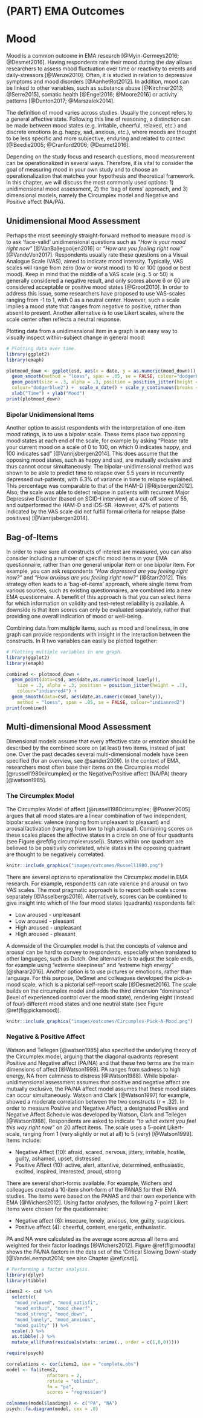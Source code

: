 
# (PART) EMA Outcomes {-}

# Mood {#mood}
\index{Mood}
\index{Mood assessment}

\index{EMA research!Mood disorders}
\index{EMA research!Substance-related disorders}
\index{EMA research!Somatic health}
\index{EMA research!Activity patterns}

Mood is a common outcome in EMA research [@Myin-Germeys2016; @Desmet2016].
Having respondents rate their mood during the day allows researchers to assess
mood fluctuation over time or reactivity to events and daily-stressors
[@Wenze2010]. Often, it is studied in relation to depressive symptoms and mood
disorders [@AanhetRot2012]. In addition, mood can be linked to other
variables, such as substance abuse [@Kirchner2013; @Serre2015], somatic health
[@Engel2016; @Moore2016] or activity patterns [@Dunton2017; @Marszalek2014].

\index{Mood definitions}
\index{Mood definitions!Mood states}
\index{Mood definitions!Emotions}
The definition of mood varies across studies. Usually the concept refers to a
general affective state. Following this line of reasoning, a distinction can be
made between mood states (e.g. irritable, cheerful, relaxed, etc.) and discrete
emotions (e.g. happy, sad, anxious, etc.), where moods are thought to be less
specific and more subjective, enduring and related to context [@Beedie2005;
@Cranford2006; @Desmet2016].

Depending on the study focus and research questions, mood measurement can be
operationalized in several ways. Therefore, it is vital to consider the goal of
measuring mood in your own study and to choose an operationalization that
matches your hypothesis and theoretical framework. In this chapter, we will
discuss the most commonly used options: 1) unidimensional mood assessment, 2)
the 'bag of items' approach, and 3) dimensional models, namely the Circumplex
model and Negative and Positive affect (NA/PA).

## Unidimensional Mood Assessment
\index{Mood assessment!Unidimensional}
Perhaps the most seemingly straight-forward method to measure mood is to ask
'face-valid' unidimensional questions such as *"How is your mood right now"*
[@VanBallegooijen2016] or *"How are you feeling right now"* [@VandeVen2017].
Respondents usually rate these questions on a Visual Analogue Scale (VAS), aimed
to indicate mood intensity. Typically, VAS scales will range from zero (low or
worst mood) to 10 or 100 (good or best mood). Keep in mind that the middle of a
VAS scale (e.g. 5 or 50) is generally considered a negative result, and only
scores above 6 or 60 are considered acceptable or positive mood states
[@Groot2010]. In order to address this issue, some researchers have proposed
to use VAS-scales ranging from -1 to 1, with 0 as a neutral center. However,
such a scale implies a mood state that ranges from negative to positive, rather
than absent to present. Another alternative is to use Likert scales, where the
scale center often reflects a neutral response.

Plotting data from a unidimensional item in a graph is an easy way to visually
inspect within-subject change in general mood:

```r
# Plotting data over time.
library(ggplot2) 
library(emaph)

plotmood_down <- ggplot(csd, aes(x = date, y = as.numeric(mood_down))) +
  geom_smooth(method = "loess", span = .05, se = FALSE, colour="dodgerblue4") + 
  geom_point(size = .3, alpha = .3, position = position_jitter(height = .1),
  colour="dodgerblue2") +  scale_x_date() + scale_y_continuous(breaks = 1:7) +
  xlab("Time") + ylab("Mood") 
print(plotmood_down)
```  

### Bipolar Unidimensional Items
\index{Mood assessment!Bipolar unidimensional}

Another option to assist respondents with the interpretation of one-item mood
ratings, is to use a bipolar scale. These items place two opposing mood states
at each end of the scale, for example by asking "Please rate your current mood
on a scale of 0 to 100, on which 0 indicates happy, and 100 indicates sad"
[@Vanrijsbergen2014]. This does assume that the opposing mood states, such as
happy and sad, are mutually exclusive and thus cannot occur simultaneously. The
bipolar-unidimensional method was shown to be able to predict time to relapse
over 5.5 years in recurrently depressed out-patients, with 6.3% of variance in
time to relapse explained. This percentage was comparable to that of the HAM-D
[@Rijsbergen2012]. Also, the scale was able to detect relapse in patients with
recurrent Major Depressive Disorder (based on SCID-I interview) at a cut-off
score of 55, and outperformed the HAM-D and IDS-SR. However, 47% of patients
indicated by the VAS scale did not fulfill formal criteria for relapse (false
positives) [@Vanrijsbergen2014].

## Bag-of-Items
\index{Mood assessment!Bag-of-Items}

In order to make sure all constructs of interest are measured, you can also
consider including a number of specific mood items in your EMA questionnaire,
rather than one general unipolar item or one bipolar item. For example, you can
ask respondents *"How depressed are you feeling right now?"* and *"How anxious are
you feeling right now?"* [@Starr2012]. This strategy often leads to a
'bag-of-items' approach, where single items from various sources, such as
existing questionnaires, are combined into a new EMA questionnaire. A benefit of
this approach is that you can select items for which information on validity and
test-retest reliability is available. A downside is that item scores can only be
evaluated separately, rather that providing one overall indication of mood or
well-being.

Combining data from multiple items, such as mood and loneliness, in one graph
can provide respondents with insight in the interaction between the constructs.
In R two variables can easily be plotted together:

```r
# Plotting multiple variables in one graph.
library(ggplot2) 
library(emaph)

combined <- plotmood_down + 
  geom_point(data=csd, aes(date,as.numeric(mood_lonely)), 
    size = .3, alpha = .3, position = position_jitter(height = .1),
    colour="indianred4") + 
  geom_smooth(data=csd, aes(date,as.numeric(mood_lonely)), 
    method = "loess", span = .05, se = FALSE, colour="indianred2")
print(combined)
```  

## Multi-dimensional Mood Assessment
\index{Mood assessment!Multi-dimensional}

Dimensional models assume that every affective state or emotion should be
described by the combined score on (at least) two items, instead of just one.
Over the past decades several multi-dimensional models have been specified (for
an overview, see @sander2009). In the context of EMA, researchers most often
base their items on the Circumplex model [@russell1980circumplex] or the
Negative/Positive affect (NA/PA) theory [@watson1985].

### The Circumplex Model
\index{Mood assessment!Circumplex model}
\index{Mood assessment!Pick-a-mood scale}

The Circumplex Model of affect [@russell1980circumplex; @Posner2005] argues
that all mood states are a linear combination of two independent, bipolar
scales: valence (ranging from unpleasant to pleasant) and arousal/activation
(ranging from low to high arousal). Combining scores on these scales places the
affective states in a circle on one of four quadrants (see Figure
\@ref(fig:circumplexrussel)). States within one quadrant are believed to be positively correlated, while states in the opposing quadrant are thought to be negatively correlated.

```r
knitr::include_graphics("images/outcomes/Russell1980.png")
```

There are several options to operationalize the Circumplex model in EMA
research. For example, respondents can rate valence and arousal on two VAS
scales. The most pragmatic approach is to report both scale scores separately
[@Asselbergs2016]. Alternatively, scores can be combined to give insight into
which of the four mood states (quadrants) respondents fall:

  - Low aroused - unpleasant
  - Low aroused - pleasant
  - High aroused - unpleasant
  - High aroused - pleasant

A downside of the Circumplex model is that the concepts of valence and arousal
can be hard to convey to respondents, especially when translated to other
languages, such as Dutch. One alternative is to adjust the scale ends, for
example using “extreme sleepiness” and “extreme high energy” [@sharar2016].
Another option is to use pictures or emoticons, rather than language. For this
purpose, DeSmet and colleagues developed the pick-a-mood scale, which is a
pictorial self-report scale [@Desmet2016]. The scale builds on the circumplex
model and adds the third dimension "dominance" (level of experienced control
over the mood state), rendering eight (instead of four) different mood states
and one neutral state (see Figure \@ref(fig:pickamood)).

```r
knitr::include_graphics("images/outcomes/Circumplex-Pick-A-Mood.png")
```

### Negative & Positive Affect
\index{Positive and Negative Affect}
\index{Mood assessment!PA/NA} 
\index{Positive Affect|see{Mood assessment!PA/NA}} 
\index{Positive and Negative Affect!PANAS|see{Mood assessment}}

Watson and Tellegen [@watson1985] also specified the underlying theory of the
Circumplex model, arguing that the diagonal quadrants represent Positive and
Negative affect (PA/NA) and that these two terms are the main dimensions of
affect [@Watson1999]. PA ranges from sadness to high energy, NA from calmness
to distress [@Watson1988]. While bipolar-unidimensional assessment assumes
that positive and negative affect are mutually exclusive, the PA/NA affect model
assumes that these mood states can occur simultaneously. Watson and Clark
[@Watson1997] for example, showed a moderate correlation between the two
constructs (r = .32). In order to measure Positive and Negative Affect, a designated
Positive and Negative Affect Schedule was developed by Watson, Clark and
Tellegen [@Watson1988]. Respondents are asked to indicate *"to what extent you
feel this way right now"* on 20 affect items. The scale uses a 5-point
Likert-scale, ranging from 1 (very slightly or not at all) to 5 (very)
[@Watson1999]. Items include:

  - Negative Affect (10): afraid, scared, nervous, jittery, irritable, hostile,
    guilty, ashamed, upset, distressed
  - Positive Affect (10): active, alert, attentive, determined, enthusiastic,
    excited, inspired, interested, proud, strong

There are several short-forms available. For example, Wichers and colleagues
created a 10-item short-form of the PANAS for their EMA studies. The items were
based on the PANAS and their own experience with EMA [@Wichers2012]. Using
factor analyses, the following 7-point Likert items were chosen for the
questionnaire:

  - Negative affect (6): insecure, lonely, anxious, low, guilty, suspicious.
  - Positive affect (4): cheerful, content, energetic, enthusiastic.

PA and NA were calculated as the average score across all items and weighted for
their factor loadings [@Wichers2012]. Figure \@ref(fig:moodfa) shows the PA/NA
factors in the data set of the 'Critical Slowing Down'-study
[@VandeLeemput2014; see also Chapter \@ref(csd)].

```r
# Performing a factor analysis.
library(dplyr)
library(tibble)

items2 <- csd %>%
  select(c(
   "mood_relaxed", "mood_satisfi",
   "mood_enthus", "mood_cheerf",
   "mood_strong", "mood_down",
   "mood_lonely", "mood_anxious", 
   "mood_guilty" )) %>%
  scale(.) %>%
  as.tibble(.) %>%
  mutate_all(funs(residuals(stats::arima(., order = c(1,0,0)))))

require(psych)

correlations <- cor(items2, use = "complete.obs")
model <- fa(items2,
               nfactors = 2,
               rotate = "oblimin",
               fm = "pa",
               scores = "regression")

colnames(model$loadings) <- c("PA", "NA")
psych::fa.diagram(model, cex = .8)
```
